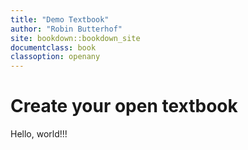 ```yaml
---
title: "Demo Textbook"
author: "Robin Butterhof"
site: bookdown::bookdown_site
documentclass: book
classoption: openany
---
```


# Create your open textbook

Hello, world!!!
